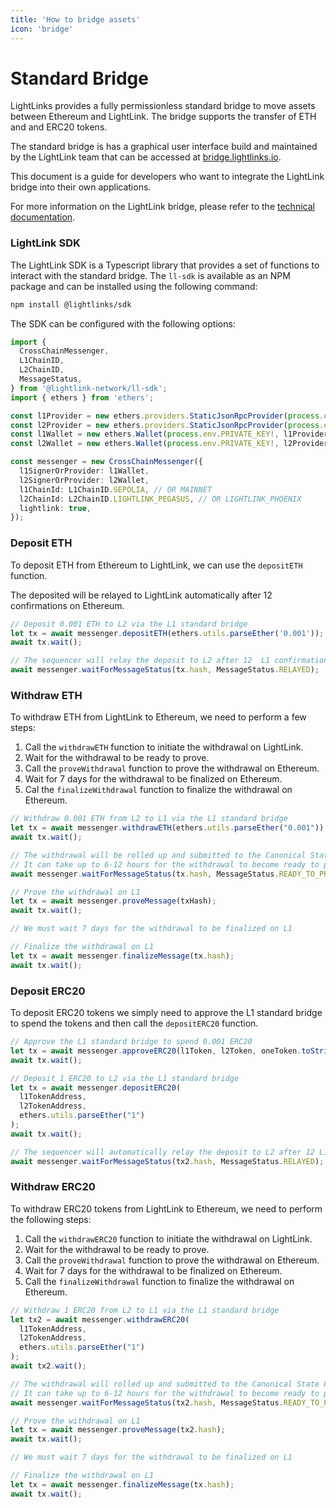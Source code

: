 ```yaml
---
title: 'How to bridge assets'
icon: 'bridge'
---
```


# Standard Bridge

LightLinks provides a fully permissionless standard bridge to move assets between Ethereum and
LightLink. The bridge supports the transfer of ETH and and ERC20 tokens.

The standard bridge is has a graphical user interface build and maintained by the LightLink team
that can be accessed at [bridge.lightlinks.io](https://bridge.lightlinks.io).

This document is a guide for developers who want to integrate the LightLink bridge into their own
applications.

For more information on the LightLink bridge, please refer to the
[technical documentation](https://docs.lightlinks.io/technical/bridge).

### LightLink SDK

The LightLink SDK is a Typescript library that provides a set of functions to interact with the
standard bridge. The `ll-sdk` is available as an NPM package and can be installed using the
following command:

```bash
npm install @lightlinks/sdk
```

The SDK can be configured with the following options:

```typescript
import {
  CrossChainMessenger,
  L1ChainID,
  L2ChainID,
  MessageStatus,
} from '@lightlink-network/ll-sdk';
import { ethers } from 'ethers';

const l1Provider = new ethers.providers.StaticJsonRpcProvider(process.env.L1_RPC_URL!);
const l2Provider = new ethers.providers.StaticJsonRpcProvider(process.env.L2_RPC_URL!);
const l1Wallet = new ethers.Wallet(process.env.PRIVATE_KEY!, l1Provider);
const l2Wallet = new ethers.Wallet(process.env.PRIVATE_KEY!, l2Provider);

const messenger = new CrossChainMessenger({
  l1SignerOrProvider: l1Wallet,
  l2SignerOrProvider: l2Wallet,
  l1ChainId: L1ChainID.SEPOLIA, // OR MAINNET
  l2ChainId: L2ChainID.LIGHTLINK_PEGASUS, // OR LIGHTLINK_PHOENIX
  lightlink: true,
});
```

### Deposit ETH

To deposit ETH from Ethereum to LightLink, we can use the `depositETH` function.

The deposited will be relayed to LightLink automatically after 12 confirmations on Ethereum.

```typescript
// Deposit 0.001 ETH to L2 via the L1 standard bridge
let tx = await messenger.depositETH(ethers.utils.parseEther('0.001'));
await tx.wait();

// The sequencer will relay the deposit to L2 after 12  L1 confirmations
await messenger.waitForMessageStatus(tx.hash, MessageStatus.RELAYED);
```

### Withdraw ETH

To withdraw ETH from LightLink to Ethereum, we need to perform a few steps:

1. Call the `withdrawETH` function to initiate the withdrawal on LightLink.
2. Wait for the withdrawal to be ready to prove.
3. Call the `proveWithdrawal` function to prove the withdrawal on Ethereum.
4. Wait for 7 days for the withdrawal to be finalized on Ethereum.
5. Cal the `finalizeWithdrawal` function to finalize the withdrawal on Ethereum.

```typescript
// Withdraw 0.001 ETH from L2 to L1 via the L1 standard bridge
let tx = await messenger.withdrawETH(ethers.utils.parseEther("0.001"));
await tx.wait();

// The withdrawal will be rolled up and submitted to the Canonical State Chain on L1.
// It can take up to 6-12 hours for the withdrawal to become ready to prove.
await messenger.waitForMessageStatus(tx.hash, MessageStatus.READY_TO_PROVE);

// Prove the withdrawal on L1
let tx = await messenger.proveMessage(txHash);
await tx.wait();

// We must wait 7 days for the withdrawal to be finalized on L1

// Finalize the withdrawal on L1
let tx = await messenger.finalizeMessage(tx.hash);
await tx.wait();
```

### Deposit ERC20

To deposit ERC20 tokens we simply need to approve the L1 standard bridge to spend the tokens and
then call the `depositERC20` function.

```typescript
// Approve the L1 standard bridge to spend 0.001 ERC20
let tx = await messenger.approveERC20(l1Token, l2Token, oneToken.toString());
await tx.wait();

// Deposit 1 ERC20 to L2 via the L1 standard bridge
let tx = await messenger.depositERC20(
  l1TokenAddress,
  l2TokenAddress,
  ethers.utils.parseEther("1")
);
await tx.wait();

// The sequencer will automatically relay the deposit to L2 after 12 L1 confirmations
await messenger.waitForMessageStatus(tx2.hash, MessageStatus.RELAYED);
```

### Withdraw ERC20

To withdraw ERC20 tokens from LightLink to Ethereum, we need to perform the following steps:

1. Call the `withdrawERC20` function to initiate the withdrawal on LightLink.
2. Wait for the withdrawal to be ready to prove.
3. Call the `proveWithdrawal` function to prove the withdrawal on Ethereum.
4. Wait for 7 days for the withdrawal to be finalized on Ethereum.
5. Call the `finalizeWithdrawal` function to finalize the withdrawal on Ethereum.

```typescript
// Withdraw 1 ERC20 from L2 to L1 via the L1 standard bridge
let tx2 = await messenger.withdrawERC20(
  l1TokenAddress,
  l2TokenAddress,
  ethers.utils.parseEther("1")
);
await tx2.wait();

// The withdrawal will rolled up and submitted to the Canonical State Chain.
// It can take up to 6-12 hours for the withdrawal to become ready to prove.
await messenger.waitForMessageStatus(tx2.hash, MessageStatus.READY_TO_PROVE);

// Prove the withdrawal on L1
let tx = await messenger.proveMessage(tx2.hash);
await tx.wait();

// We must wait 7 days for the withdrawal to be finalized on L1

// Finalize the withdrawal on L1
let tx = await messenger.finalizeMessage(tx.hash);
await tx.wait();
```
